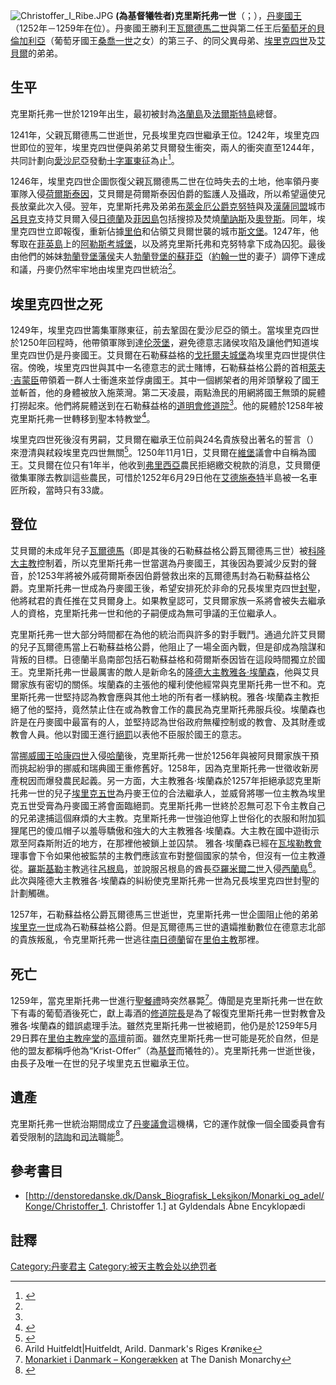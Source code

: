 [[File:Christoffer_I_Ribe.JPG|thumb]]
'''(為基督犧牲者)克里斯托弗一世'''（{{lang-da|Christoffer 1.}}；{{bd|1219年||1259年|5月29日|catIdx=C}}），[[丹麥國王|丹麥國王]]（1252年－1259年在位）。丹麥國王勝利王[[瓦爾德馬二世|瓦爾德馬二世]]與第二任王后[[葡萄牙的貝倫加利亞|葡萄牙的貝倫加利亞]]（葡萄牙國王[[桑喬一世_(葡萄牙)|桑喬一世]]之女）的第三子、{{le|瓦爾德馬 (年輕的)|Valdemar the Young|年輕的瓦爾德馬}}的同父異母弟、[[埃里克四世|埃里克四世]]及[[艾貝爾|艾貝爾]]的弟弟。

== 生平 ==
克里斯托弗一世於1219年出生，最初被封為[[洛蘭島|洛蘭島]]及[[法爾斯特島|法爾斯特島]]總督。

1241年，父親瓦爾德馬二世逝世，兄長埃里克四世繼承王位。1242年，埃里克四世即位的翌年，埃里克四世便與弟弟艾貝爾發生衝突，兩人的衝突直至1244年，共同計劃向[[愛沙尼亞|愛沙尼亞]]發動[[十字軍東征|十字軍東征]]為止<ref name="Grave">{{cite web|url=http://www.findagrave.com/cgi-bin/fg.cgi?page=gr&GRid=96942494|title=Erik Plovpenning|website=www.findagrave.com}}{{Dead link}}</ref>。

1246年，埃里克四世企圖恢復父親瓦爾德馬二世在位時失去的土地，他率領丹麥軍隊入侵[[荷爾斯泰因|荷爾斯泰因]]，艾貝爾是荷爾斯泰因伯爵的監護人及攝政，所以希望逼使兄長放棄此次入侵。翌年，克里斯托弗及弟弟[[布萊金厄公爵克努特|布萊金厄公爵克努特]]與及[[漢薩同盟|漢薩同盟]]城市[[呂貝克|呂貝克]]支持艾貝爾入侵[[日德蘭|日德蘭]]及[[菲因島|菲因島]]包括搜掠及焚燒[[蘭訥斯|蘭訥斯]]及[[奧登斯|奧登斯]]。同年，埃里克四世立即報復，重新佔據[[里伯|里伯]]和佔領艾貝爾世襲的城市[[斯文堡|斯文堡]]。1247年，他奪取在[[菲英島|菲英島]]上的[[阿勒斯考城堡|阿勒斯考城堡]]，以及將克里斯托弗和克努特拿下成為囚犯。最後由他們的姊妹[[勃蘭登堡藩侯|勃蘭登堡藩侯]]夫人[[勃蘭登堡的蘇菲亞|勃蘭登堡的蘇菲亞]]（[[約翰一世_(勃蘭登堡)|約翰一世]]的妻子）調停下達成和議，丹麥仍然牢牢地由埃里克四世統治<ref name="Grave"/>。

== 埃里克四世之死 ==
1249年，埃里克四世籌集軍隊東征，前去鞏固在愛沙尼亞的領土。當埃里克四世於1250年回程時，他帶領軍隊到達[[伦茨堡_(德国)|伦茨堡]]，避免德意志諸侯攻陷及讓他們知道埃里克四世仍是丹麥國王。艾貝爾在石勒蘇益格的[[戈托爾夫城堡|戈托爾夫城堡]]為埃里克四世提供住宿。傍晚，埃里克四世與其中一名德意志的武士賭博，石勒蘇益格公爵的首相[[萊夫·吉蒙臣|萊夫·吉蒙臣]]帶領着一群人士衝進來並俘虜國王。其中一個綁架者的用斧頭擊殺了國王並斬首，他的身體被放入施萊灣。第二天凌晨，兩點漁民的用網將國王無頭的屍體打撈起來。他們將屍體送到在石勒蘇益格的[[道明會|道明會]][[修道院|修道院]]<ref name="Grave"/>。他的屍體於1258年被克里斯托弗一世轉移到聖本特教堂<ref name="Gyldendals Åbne">{{cite web|url=http://denstoredanske.dk/Dansk_Biografisk_Leksikon/Monarki_og_adel/Konge/Erik_4._Plovpenning|title=Erik 4. Plovpenning|website=Gyldendals Åbne|accessdate=2016-08-16|archive-date=2020-02-02|archive-url=https://web.archive.org/web/20200202021003/http://denstoredanske.dk/Dansk_Biografisk_Leksikon/Monarki_og_adel/Konge/Erik_4._Plovpenning|dead-url=no}}</ref>。

埃里克四世死後沒有男嗣，艾貝爾在繼承王位前與24名貴族發出著名的誓言（{{lang-da| ''dobbelt tolvter-ed''}}）來澄清與弒殺埃里克四世無關<ref name="America Pink">{{cite web|url=http://america.pink/abel-king-denmark_225462.html|title=Abel, King of Denmark: King|website=america.pink|access-date=2016-08-16|archive-date=2020-02-02|archive-url=https://web.archive.org/web/20200202020642/http://america.pink/abel-king-denmark_225462.html|dead-url=no}}</ref>。1250年11月1日，艾貝爾在[[維堡_(丹麥)|維堡]]議會中自稱為國王。艾貝爾在位只有1年半，他收到[[弗里西亞|弗里西亞]]農民拒絕繳交稅款的消息，艾貝爾便徵集軍隊去教訓這些農民，可惜於1252年6月29日他在[[艾德施泰特|艾德施泰特]]半島被一名車匠所殺，當時只有33歲。

== 登位 ==
艾貝爾的未成年兒子[[瓦爾德馬三世_(石勒蘇益格)|瓦爾德馬]]（即是其後的石勒蘇益格公爵瓦爾德馬三世）被[[科隆大主教|科隆大主教]]控制着，所以克里斯托弗一世當選為丹麥國王，其後因為要減少反對的聲音，於1253年將被外戚荷爾斯泰因伯爵營救出來的瓦爾德馬封為石勒蘇益格公爵。克里斯托弗一世成為丹麥國王後，希望安排死於非命的兄長埃里克四世[[封聖|封聖]]，他將弒君的責任推在艾貝爾身上。如果教皇認可，艾貝爾家族一系將會被失去繼承人的資格，克里斯托弗一世和他的子嗣便成為無可爭議的王位繼承人。

克里斯托弗一世大部分時間都在為他的統治而與許多的對手戰鬥。通過允許艾貝爾的兒子瓦爾德馬當上石勒蘇益格公爵，他阻止了一場全面內戰，但是卻成為陰謀和背叛的目標。日德蘭半島南部包括石勒蘇益格和荷爾斯泰因皆在這段時間獨立於國王。克里斯托弗一世最厲害的敵人是新命名的[[隆德大主教|隆德大主教]][[雅各·埃蘭森|雅各·埃蘭森]]，他與艾貝爾家族有密切的關係。埃蘭森的主張他的權利使他經常與克里斯托弗一世不和。克里斯托弗一世堅持認為教會應與其他土地的所有者一樣納稅。雅各·埃蘭森主教拒絕了他的堅持，竟然禁止住在或為教會工作的農民為克里斯托弗服兵役。埃蘭森也許是在丹麥國中最富有的人，並堅持認為世俗政府無權控制或的教會、及其財產或教會人員。他以對國王進行[[絕罰|絕罰]]以表他不臣服於國王的意志。

當[[挪威國王|挪威國王]][[哈康四世|哈康四世]]入侵[[哈蘭|哈蘭]]後，克里斯托弗一世於1256年與被阿貝爾家族干預而挑起紛爭的挪威和瑞典國王重修舊好。1258年，因為克里斯托弗一世徵收新房產稅因而爆發農民起義。另一方面，大主教雅各·埃蘭森於1257年拒絕承認克里斯托弗一世的兒子[[埃里克五世|埃里克五世]]為丹麥王位的合法繼承人，並威脅將哪一位主教為埃里克五世受膏為丹麥國王將會面臨絕罰。克里斯托弗一世終於忍無可忍下令主教自己的兄弟逮捕這個麻煩的大主教。克里斯托弗一世強迫他穿上世俗化的衣服和附加狐狸尾巴的傻瓜帽子以羞辱驕傲和強大的大主教雅各·埃蘭森。大主教在國中遊街示眾至阿森斯附近的地方，在那裡他被鎖上並囚禁。 雅各·埃蘭森已經在[[瓦埃勒教會|瓦埃勒教會]]理事會下令如果他被監禁的主教們應該宣布對整個國家的禁令，但沒有一位主教遵從。[[羅斯基勒|羅斯基勒]]主教逃往[[呂根島|呂根島]]，並說服呂根島的酋長[[亞羅米爾二世|亞羅米爾二世]]入侵[[西蘭島|西蘭島]]<ref>Arild Huitfeldt|Huitfeldt, Arild. Danmark's Riges Krønike</ref>。此次與隆德大主教雅各·埃蘭森的糾紛使克里斯托弗一世為兄長埃里克四世封聖的計劃觸礁。

1257年，石勒蘇益格公爵瓦爾德馬三世逝世，克里斯托弗一世企圖阻止他的弟弟[[埃里克一世_(石勒蘇益格)|埃里克一世]]成為石勒蘇益格公爵。但是瓦爾德馬三世的遺孀推動數位在德意志北部的貴族叛亂，令克里斯托弗一世逃往[[南日德蘭|南日德蘭]]留在[[里伯主教|里伯主教]]那裡。

== 死亡 ==
1259年，當克里斯托弗一世進行[[聖餐禮|聖餐禮]]時突然暴斃<ref>[http://kongehuset.dk/lineage.php?id=58197&dogtag=k_dk_monarkiet_kongeraek&list_id=1 Monarkiet i Danmark – Kongerækken] {{Wayback|url=http://kongehuset.dk/lineage.php?id=58197&dogtag=k_dk_monarkiet_kongeraek&list_id=1 |date=20091118011459 }} at The Danish Monarchy</ref>。傳聞是克里斯托弗一世在飲下有毒的葡萄酒後死亡，獻上毒酒的[[修道院長|修道院長]]是為了報復克里斯托弗一世對教會及雅各·埃蘭森的錯誤處理手法。雖然克里斯托弗一世被絕罰，他仍是於1259年5月29日葬在[[里伯主教座堂|里伯主教座堂]]的[[高壇|高壇]]前面。雖然克里斯托弗一世可能是死於自然，但是他的盟友都稱呼他為“Krist-Offer”（為[[基督|基督]]而犧牲的）。克里斯托弗一世逝世後，由長子及唯一在世的兒子埃里克五世繼承王位。

== 遺產 ==
克里斯托弗一世統治期間成立了[[丹麥議會|丹麥議會]]這機構，它的運作就像一個全國委員會有着受限制的[[諮詢|諮詢]]和[[司法|司法]]職能<ref>{{Cite web |url=http://www.um.dk/Publikationer/UM/English/Denmark/kap6/6-3.asp |title=''Conflict and the Disintegration of the Kingdom'' (Royal Danish Ministry of Foreign Affairs) |accessdate=2016-08-17 |archive-date=2007-01-08 |archive-url=https://web.archive.org/web/20070108173911/http://www.um.dk/Publikationer/UM/English/Denmark/kap6/6-3.asp |dead-url=no }}</ref>。

== 參考書目 ==
*[http://denstoredanske.dk/Dansk_Biografisk_Leksikon/Monarki_og_adel/Konge/Christoffer_1. Christoffer 1.] {{Wayback|url=http://denstoredanske.dk/Dansk_Biografisk_Leksikon/Monarki_og_adel/Konge/Christoffer_1. |date=20190514071201 }} at Gyldendals Åbne Encyklopædi


== 註釋 ==
{{reflist}}

{{s-start}}
{{s-hou|[[埃斯特德遜王朝|埃斯特德遜王朝]]||1219年|1259年|5月29日|name=克里斯托弗一世}}
{{s-reg}}
{{s-bef|before=[[艾貝爾|艾貝爾]]}}
{{s-ttl|title=[[丹麥國王|丹麥國王]]|years=1252年－1259年}}
{{s-aft|after=[[埃里克五世|埃里克五世]]}}
{{s-end}}

{{丹麥君主}}
{{Authority control}}
{{DEFAULTSORT:Christopher I of Denmark}}

[[Category:丹麥君主|Category:丹麥君主]]
[[Category:被天主教会处以绝罚者|Category:被天主教会处以绝罚者]]